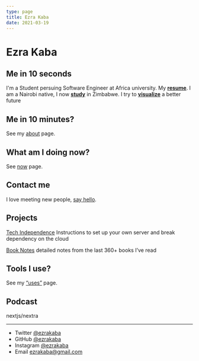 ```yaml
---
type: page
title: Ezra Kaba
date: 2021-03-19
---
```


# Ezra Kaba

## Me in 10 seconds

I'm a Student persuing Software Engineer at Africa university.
My [**resume**](https://notion.so/). I am a Nairobi native, I now [**study**](https://google.com/) in Zimbabwe.
I try to [**visualize**](https://google.com/) a better future

## Me in 10 minutes?

See my [about](https://www.notion.so/About-9355ca02c8b64396aed65cd03749183b?pvs=21) page.

## What am I doing now?

See [now](https://www.notion.so/Now-db7c269b9a4a4c9dbaaf9c75f8c5edc3?pvs=21) page.

## Contact me

I love meeting new people, [say hello](https://www.notion.so/resume-ba0cee2a8efb41eb81708af8367cced3?pvs=21).

## Projects

[Tech Independence](https://www.notion.so/Tech-Independence-ce15323a79d14f03b6b7c25aa893411e?pvs=21) Instructions to set up your own server and break dependency on the cloud

[Book Notes](https://www.notion.so/8d60245d6b1d41c1a811a5acf8a9a2f2?pvs=21) detailed notes from the last 360+ books I’ve read

## Tools I use?

See my [“uses”](https://www.notion.so/Tools-442a89dbaf764fa2b20efc4315b558d4?pvs=21) page.

## Podcast
nextjs/nextra

---

- Twitter [@ezrakaba](https://twitter.com/ezrakaba)
- GitHub [@ezrakaba](https://github.com/ezrakaba)
- Instagram [@ezrakaba](https://instagram.com/ezrakaba)
- Email ezrakaba@gmail.com
